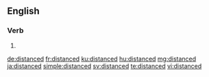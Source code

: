 ==English==

===Verb===
{{head|en|verb form}}

# {{en-past of|distance}}

[[de:distanced]]
[[fr:distanced]]
[[ku:distanced]]
[[hu:distanced]]
[[mg:distanced]]
[[ja:distanced]]
[[simple:distanced]]
[[sv:distanced]]
[[te:distanced]]
[[vi:distanced]]